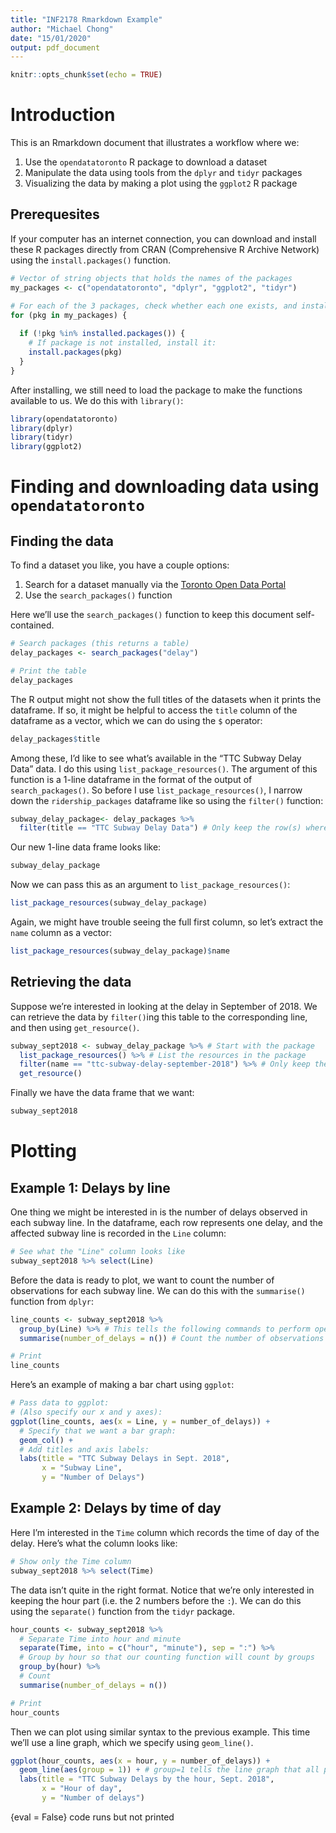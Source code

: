 ```yaml
---
title: "INF2178 Rmarkdown Example"
author: "Michael Chong"
date: "15/01/2020"
output: pdf_document
---
```


```r
knitr::opts_chunk$set(echo = TRUE)
```

# Introduction

This is an Rmarkdown document that illustrates a workflow where we:

1. Use the `opendatatoronto` R package to download a dataset
2. Manipulate the data using tools from the `dplyr` and `tidyr` packages
3. Visualizing the data by making a plot using the `ggplot2` R package

## Prerequesites

If your computer has an internet connection, you can download and install these R packages directly from CRAN (Comprehensive R Archive Network) using the `install.packages()` function.

```r
# Vector of string objects that holds the names of the packages
my_packages <- c("opendatatoronto", "dplyr", "ggplot2", "tidyr")

# For each of the 3 packages, check whether each one exists, and install if not
for (pkg in my_packages) {
  
  if (!pkg %in% installed.packages()) { 
    # If package is not installed, install it:
    install.packages(pkg)
  } 
}
```

After installing, we still need to load the package to make the functions available to us. We do this with `library()`:

```r
library(opendatatoronto)
library(dplyr)
library(tidyr)
library(ggplot2)
```

# Finding and downloading data using `opendatatoronto`

## Finding the data

To find a dataset you like, you have a couple options:

1. Search for a dataset manually via the [Toronto Open Data Portal](https://open.toronto.ca/)
2. Use the `search_packages()` function

Here we'll use the `search_packages()` function to keep this document self-contained.

```r
# Search packages (this returns a table)
delay_packages <- search_packages("delay")

# Print the table
delay_packages
```

The R output might not show the full titles of the datasets when it prints the dataframe. If so, it might be helpful to access the `title` column of the dataframe as a vector, which we can do using the `$` operator:

```r
delay_packages$title
```

Among these, I'd like to see what's available in the "TTC Subway Delay Data" data. I do this using `list_package_resources()`. The argument of this function is a 1-line dataframe in the format of the output of `search_packages()`. So before I use `list_package_resources()`, I  narrow down the `ridership_packages` dataframe like so using the `filter()` function:

```r
subway_delay_package<- delay_packages %>%
  filter(title == "TTC Subway Delay Data") # Only keep the row(s) where the title is "TTC Subway Delay Data"
```

Our new 1-line data frame looks like:

```r
subway_delay_package
```
Now we can pass this as an argument to `list_package_resources()`:

```r
list_package_resources(subway_delay_package)
```

Again, we might have trouble seeing the full first column, so let's extract the `name` column as a vector:

```r
list_package_resources(subway_delay_package)$name
```

## Retrieving the data

Suppose we're interested in looking at the delay in September of 2018. We can retrieve the data by `filter()`ing this table to the corresponding line, and then using `get_resource()`.

```r
subway_sept2018 <- subway_delay_package %>% # Start with the package 
  list_package_resources() %>% # List the resources in the package
  filter(name == "ttc-subway-delay-september-2018") %>% # Only keep the resource we want 
  get_resource()
```

Finally we have the data frame that we want:

```r
subway_sept2018
```


# Plotting

## Example 1: Delays by line

One thing we might be interested in is the number of delays observed in each subway line. In the dataframe, each row represents one delay, and the affected subway line is recorded in the `Line` column:

```r
# See what the "Line" column looks like
subway_sept2018 %>% select(Line)
```

Before the data is ready to plot, we want to count the number of observations for each subway line. We can do this with the `summarise()` function from `dplyr`:

```r
line_counts <- subway_sept2018 %>%
  group_by(Line) %>% # This tells the following commands to perform operations "grouping" by Line
  summarise(number_of_delays = n()) # Count the number of observations using n() 

# Print
line_counts
```


Here's an example of making a bar chart using `ggplot`:

```r
# Pass data to ggplot:
# (Also specify our x and y axes):
ggplot(line_counts, aes(x = Line, y = number_of_delays)) + 
  # Specify that we want a bar graph:
  geom_col() + 
  # Add titles and axis labels:
  labs(title = "TTC Subway Delays in Sept. 2018", 
       x = "Subway Line", 
       y = "Number of Delays") 
```

## Example 2: Delays by time of day

Here I'm interested in the `Time` column which records the time of day of the delay. Here's what the column looks like:

```r
# Show only the Time column
subway_sept2018 %>% select(Time)
```

The data isn't quite in the right format. Notice that we're only interested in keeping the hour part (i.e. the 2 numbers before the `:`). We can do this using the `separate()` function from the `tidyr` package. 

```r
hour_counts <- subway_sept2018 %>% 
  # Separate Time into hour and minute
  separate(Time, into = c("hour", "minute"), sep = ":") %>%
  # Group by hour so that our counting function will count by groups 
  group_by(hour) %>%
  # Count
  summarise(number_of_delays = n())

# Print
hour_counts
```

Then we can plot using similar syntax to the previous example. This time we'll use a line graph, which we specify using `geom_line()`.
```r
ggplot(hour_counts, aes(x = hour, y = number_of_delays)) +
  geom_line(aes(group = 1)) + # group=1 tells the line graph that all points are connected 
  labs(title = "TTC Subway Delays by the hour, Sept. 2018", 
       x = "Hour of day", 
       y = "Number of delays")
```
{eval = False} code runs but not printed



